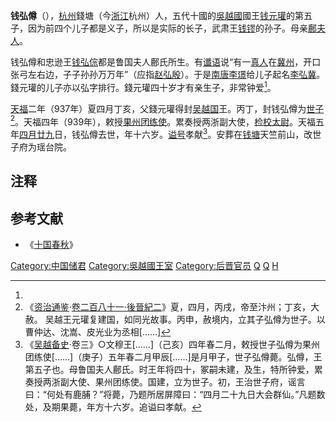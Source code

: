 '''钱弘僔'''（{{bd|925年||940年|catIdx=Q}}），[[杭州|杭州]]錢塘（今[[浙江|浙江]]杭州）人，五代十國的[[吳越國|吳越國]]國王[[钱元瓘|钱元瓘]]的第五子，因为前四个儿子都是义子，所以是实际的长子，武肃王[[钱镠|钱镠]]的孙子。母亲[[鄜夫人|鄜夫人]]。

钱弘僔和忠逊王[[钱弘倧|钱弘倧]]都是鲁国夫人鄜氏所生。有[[谶语|谶语]]说“有一[[真人|真人]]在[[冀州|冀州]]，开口张弓左右边，子子孙孙万万年”（应指[[赵弘殷|赵弘殷]]）。于是[[南唐|南唐]][[李璟|李璟]]给儿子起名[[李弘冀|李弘冀]]。錢元瓘的儿子亦以弘字排行。錢元瓘四十岁才有亲生子，非常钟爱<ref name=a1/>。

[[天福_(后晋)|天福]]二年（937年）夏四月丁亥，父錢元瓘得封[[吴越国|吴越国]]王。丙丁，封钱弘僔为[[世子|世子]]<ref>《[[资治通鉴|资治通鉴]]·[[s:资治通鉴/卷281|卷二百八十一·後晉紀二]]》夏，四月，丙戌，帝至汴州；丁亥，大赦。 吴越王元瓘复建国，如同光故事。丙申，赦境内，立其子弘僔为世子。以曹仲达、沈嵩、皮光业为丞相[……]</ref>。天福四年（939年），敕授[[果州|果州]][[团练使|团练使]]。累奏授两浙副大使，[[检校|检校]][[太尉|太尉]]。天福五年[[四月廿九|四月廿九]]日，钱弘僔去世，年十六岁。[[谥号|谥号]]孝献<ref name="a1">《[[吴越备史|吴越备史]]·卷三》○文穆王[……]（己亥）四年春二月，敕授世子弘僔为果州团练使[……]（庚子）五年春二月甲辰[……]是月甲子，世子弘僔薨。弘僔，王第五子也。母鲁国夫人鄜氏。时王年将四十，冢嗣未建，及生，特所钟爱，累奏授两浙副大使、果州团练使。国建，立为世子。初，王治世子府，谣言曰：“何处有鹿脯？”将薨，乃题所居屏障曰：“四月二十九日大会群仙。”凡题数处，及期果薨，年方十六岁。追谥曰孝献。</ref>。安葬在[[钱塘县|钱塘]]天竺前山，改世子府为瑶台院。

== 注释 ==

{{Reflist|25em}}

==参考文献==
*《[[十国春秋|十国春秋]]》

[[Category:中国储君|Category:中国储君]]
[[Category:吳越國王室|Category:吳越國王室]]
[[Category:后晋官员|Category:后晋官员]]
[[Category:杭州人|Q]]
[[Category:谥孝献|Q]]
[[Category:钱姓|H]]